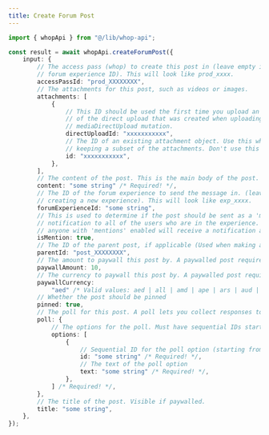 ```yaml
---
title: Create Forum Post
---
```


```typescript
import { whopApi } from "@/lib/whop-api";

const result = await whopApi.createForumPost({
	input: {
		// The access pass (whop) to create this post in (leave empty if providing a
		// forum experience ID). This will look like prod_xxxx.
		accessPassId: "prod_XXXXXXXX",
		// The attachments for this post, such as videos or images.
		attachments: [
			{
				// This ID should be used the first time you upload an attachment. It is the ID
				// of the direct upload that was created when uploading the file to S3 via the
				// mediaDirectUpload mutation.
				directUploadId: "xxxxxxxxxxx",
				// The ID of an existing attachment object. Use this when updating a resource and
				// keeping a subset of the attachments. Don't use this unless you know what you're doing.
				id: "xxxxxxxxxxx",
			},
		],
		// The content of the post. This is the main body of the post. Hidden if paywalled.
		content: "some string" /* Required! */,
		// The ID of the forum experience to send the message in. (leave empty if
		// creating a new experience). This will look like exp_xxxx.
		forumExperienceId: "some string",
		// This is used to determine if the post should be sent as a 'mention'
		// notification to all of the users who are in the experience. This means that
		// anyone with 'mentions' enabled will receive a notification about this post.
		isMention: true,
		// The ID of the parent post, if applicable (Used when making a comment)
		parentId: "post_XXXXXXXX",
		// The amount to paywall this post by. A paywalled post requires the user to purchase it in order to view its content.
		paywallAmount: 10,
		// The currency to paywall this post by. A paywalled post requires the user to purchase it in order to view its content.
		paywallCurrency:
			"aed" /* Valid values: aed | all | amd | ape | ars | aud | bam | bgn | bhd | bob | brl | bsd | cad | chf | clp | cop | crc | czk | dkk | dop | dzd | egp | etb | eth | eur | gbp | ghs | gmd | gtq | gyd | hkd | huf | idr | ils | inr | jmd | jod | jpy | kes | khr | krw | kwd | lkr | mad | mdl | mga | mkd | mnt | mop | mur | mxn | myr | nad | ngn | nok | nzd | omr | pen | php | pkr | pln | pyg | qar | ron | rsd | rub | rwf | sar | sek | sgd | thb | tnd | try | ttd | twd | tzs | usd | uyu | uzs | vnd | xcd | xof | zar */,
		// Whether the post should be pinned
		pinned: true,
		// The poll for this post. A poll lets you collect responses to a multiple choice question.
		poll: {
			// The options for the poll. Must have sequential IDs starting from 1
			options: [
				{
					// Sequential ID for the poll option (starting from '1')
					id: "some string" /* Required! */,
					// The text of the poll option
					text: "some string" /* Required! */,
				},
			] /* Required! */,
		},
		// The title of the post. Visible if paywalled.
		title: "some string",
	},
});

```

